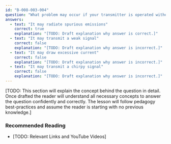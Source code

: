 ```yaml
---
id: "B-008-003-004"
question: "What problem may occur if your transmitter is operated without its cover or other shielding in place?"
answers:
  - text: "It may radiate spurious emissions"
    correct: true
    explanation: "[TODO: Draft explanation why answer is correct.]"
  - text: "It may transmit a weak signal"
    correct: false
    explanation: "[TODO: Draft explanation why answer is incorrect.]"
  - text: "It may draw excessive current"
    correct: false
    explanation: "[TODO: Draft explanation why answer is incorrect.]"
  - text: "It may transmit a chirpy signal"
    correct: false
    explanation: "[TODO: Draft explanation why answer is incorrect.]"
---
```


[TODO: This section will explain the concept behind the question in detail. Once drafted the reader will understand all necessary concepts to answer the question confidently and correctly. The lesson will follow pedagogy best-practices and assume the reader is starting with no previous knowledge.]

### Recommended Reading

- [TODO: Relevant Links and YouTube Videos]
